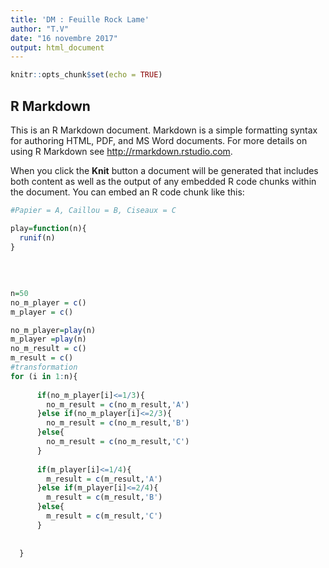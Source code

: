 ---
title: 'DM : Feuille Rock Lame'
author: "T.V"
date: "16 novembre 2017"
output: html_document
---

```{r setup, include=FALSE}
knitr::opts_chunk$set(echo = TRUE)
```

## R Markdown

This is an R Markdown document. Markdown is a simple formatting syntax for authoring HTML, PDF, and MS Word documents. For more details on using R Markdown see <http://rmarkdown.rstudio.com>.

When you click the **Knit** button a document will be generated that includes both content as well as the output of any embedded R code chunks within the document. You can embed an R code chunk like this:

```{r}
#Papier = A, Caillou = B, Ciseaux = C

play=function(n){
  runif(n)
}
  
    
    
    
n=50
no_m_player = c()
m_player = c()

no_m_player=play(n)
m_player =play(n)
no_m_result = c()
m_result = c()
#transformation
for (i in 1:n){
    
      if(no_m_player[i]<=1/3){
        no_m_result = c(no_m_result,'A')
      }else if(no_m_player[i]<=2/3){
        no_m_result = c(no_m_result,'B')
      }else{
        no_m_result = c(no_m_result,'C')
      }
    
      if(m_player[i]<=1/4){
        m_result = c(m_result,'A')
      }else if(m_player[i]<=2/4){
        m_result = c(m_result,'B')
      }else{
        m_result = c(m_result,'C')
      }
    
    
  }
```

